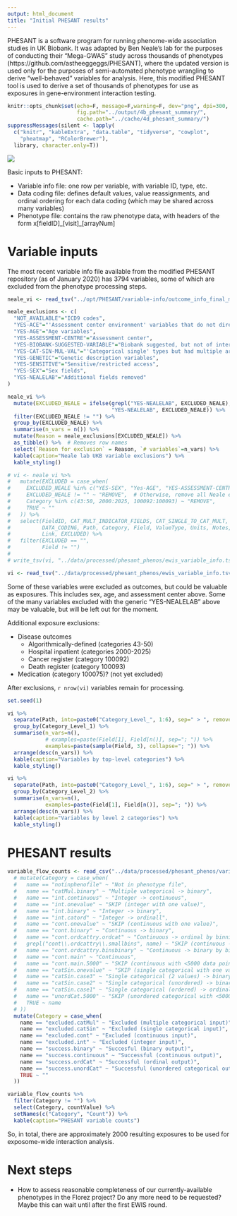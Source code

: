 ```yaml
---
output: html_document
title: "Initial PHESANT results"
---
```


PHESANT is a software program for running phenome-wide association studies in UK Biobank. It was adapted by Ben Neale's lab for the purposes of conducting their "Mega-GWAS" study across thousands of phenotypes (https://github.com/astheeggeggs/PHESANT), where the updated version is used only for the purposes of semi-automated phenotype wrangling to derive "well-behaved" variables for analysis. Here, this modified PHESANT tool is used to derive a set of thousands of phenotypes for use as exposures in gene-environment interaction testing.

```r
knitr::opts_chunk$set(echo=F, message=F,warning=F, dev="png", dpi=300,
                      fig.path="../output/4b_phesant_summary/",
                      cache.path="../cache/4d_phesant_summary/")
suppressMessages(silent <- lapply(
  c("knitr", "kableExtra", "data.table", "tidyverse", "cowplot",
    "pheatmap", "RColorBrewer"), 
  library, character.only=T))
```

![](../doc/phesant_diagram.png)

Basic inputs to PHESANT:

* Variable info file: one row per variable, with variable ID, type, etc.
* Data coding file: defines default values, value reassignments, and ordinal ordering for each data coding (which may be shared across many variables)
* Phenotype file: contains the raw phenotype data, with headers of the form x[fieldID]\_[visit]\_[arrayNum]

# Variable inputs

The most recent variable info file available from the modified PHESANT repository (as of January 2020) has 3794 variables, some of which are excluded from the phenotype processing steps.

```r
neale_vi <- read_tsv("../opt/PHESANT/variable-info/outcome_info_final_multi_ancestry_jan2020.tsv", na="NA")

neale_exclusions <- c(
  "NOT_AVAILABLE"="ICD9 codes",
  "YES-ACE"="'Assessment center environment' variables that do not directly describe the participant",
  "YES-AGE"="Age variables",
  "YES-ASSESSMENT-CENTRE"="Assessment center",
  "YES-BIOBANK-SUGGESTED-VARIABLE"="Biobank suggested, but not of interest",
  "YES-CAT-SIN-MUL-VAL"="'Categorical single' types but had multiple array values",
  "YES-GENETIC"="Genetic description variables",
  "YES-SENSITIVE"="Sensitive/restricted access",
  "YES-SEX"="Sex fields",
  "YES-NEALELAB"="Additional fields removed"
)

neale_vi %>%
  mutate(EXCLUDED_NEALE = ifelse(grepl("YES-NEALELAB", EXCLUDED_NEALE),
                                 "YES-NEALELAB", EXCLUDED_NEALE)) %>%
  filter(EXCLUDED_NEALE != "") %>%
  group_by(EXCLUDED_NEALE) %>%
  summarise(n_vars = n()) %>%
  mutate(Reason = neale_exclusions[EXCLUDED_NEALE]) %>% 
  as_tibble() %>%  # Removes row names
  select(`Reason for exclusion` = Reason, `# variables`=n_vars) %>%
  kable(caption="Neale lab UKB variable exclusions") %>%
  kable_styling()
```

```r
# vi <- neale_vi %>%
#   mutate(EXCLUDED = case_when(
#     EXCLUDED_NEALE %in% c("YES-SEX", "Yes-AGE", "YES-ASSESSMENT-CENTRE") ~ "",  # Neale exclusions to be kept
#     EXCLUDED_NEALE != "" ~ "REMOVE",  # Otherwise, remove all Neale exclusions
#     Category %in% c(43:50, 2000:2025, 100092:100093) ~ "REMOVE",
#     TRUE ~ ""
#   )) %>%
#   select(FieldID, CAT_MULT_INDICATOR_FIELDS, CAT_SINGLE_TO_CAT_MULT,
#          DATA_CODING, Path, Category, Field, ValueType, Units, Notes,
#          Link, EXCLUDED) %>%
#   filter(EXCLUDED == "",
#          Field != "")
# 
# write_tsv(vi, "../data/processed/phesant_phenos/ewis_variable_info.tsv")

vi <- read_tsv("../data/processed/phesant_phenos/ewis_variable_info.tsv")
```

Some of these variables were excluded as outcomes, but could be valuable as exposures. This includes sex, age, and assessment center above. Some of the many variables excluded with the generic "YES-NEALELAB" above may be valuable, but will be left out for the moment.

Additional exposure exclusions:

* Disease outcomes
    - Algorithmically-defined (categories 43-50)
    - Hospital inpatient (categories 2000-2025)
    - Cancer register (category 100092)
    - Death register (category 100093)
* Medication (category 100075)? (not yet excluded)

After exclusions, `r nrow(vi)` variables remain for processing.

```r
set.seed(1)

vi %>%
  separate(Path, into=paste0("Category_Level_", 1:6), sep=" > ", remove=F) %>%
  group_by(Category_Level_1) %>%
  summarise(n_vars=n(),
            # examples=paste(Field[1], Field[n()], sep="; ")) %>%
            examples=paste(sample(Field, 3), collapse="; ")) %>%
  arrange(desc(n_vars)) %>%
  kable(caption="Variables by top-level categories") %>%
  kable_styling()

vi %>%
  separate(Path, into=paste0("Category_Level_", 1:6), sep=" > ", remove=F) %>%
  group_by(Category_Level_2) %>%
  summarise(n_vars=n(),
            examples=paste(Field[1], Field[n()], sep="; ")) %>%
  arrange(desc(n_vars)) %>%
  kable(caption="Variables by level 2 categories") %>%
  kable_styling()
```

# PHESANT results

```r
variable_flow_counts <- read_csv("../data/processed/phesant_phenos/variable-flow-counts-1-1.txt") %>%
  # mutate(Category = case_when(
  #   name == "notinphenofile" ~ "Not in phenotype file",
  #   name == "catMul.binary" ~ "Multiple vategorical -> binary",
  #   name == "int.continuous" ~ "Integer -> continuous",
  #   name == "int.onevalue" ~ "SKIP (integer with one value)",
  #   name == "int.binary" ~ "Integer -> binary",
  #   name == "int.catord" ~ "Integer -> ordinall",
  #   name == "cont.onevalue" ~ "SKIP (continuous with one value)",
  #   name == "cont.binary" ~ "Continuous -> binary",
  #   name == "cont.ordcattry.ordcat" ~ "Continuous -> ordinal by binning",
  #   grepl("cont\\.ordcattry\\.smallbins", name) ~ "SKIP (continuous -> binary but bins too small)",
  #   name == "cont.ordcattry.binsbinary" ~ "Continuous -> binary by binning",
  #   name == "cont.main" ~ "Continuous",
  #   name == "cont.main.5000" ~ "SKIP (continuous with <5000 data points)",
  #   name == "catSin.onevalue" ~ "SKIP (single categorical with one value)",
  #   name == "catSin.case3" ~ "Single categorical (2 values) -> binary",
  #   name == "catSin.case2" ~ "Single categorical (unordered) -> binary",
  #   name == "catSin.case1" ~ "Single categorical (ordered) -> ordinal",
  #   name == "unordCat.5000" ~ "SKIP (unordered categorical with <5000 data points)",
  #   TRUE ~ name
  # ))
  mutate(Category = case_when(
    name == "excluded.catMul" ~ "Excluded (multiple categorical input)",
    name == "excluded.catSin" ~ "Excluded (single categorical input)",
    name == "excluded.cont" ~ "Excluded (continuous input)",
    name == "excluded.int" ~ "Excluded (integer input)",
    name == "success.binary" ~ "Succesful (binary output)",
    name == "success.continuous" ~ "Successful (continuous output)",
    name == "success.ordCat" ~ "Successful (ordinal output)",
    name == "success.unordCat" ~ "Successful (unordered categorical output)",
    TRUE ~ ""
  ))

variable_flow_counts %>%
  filter(Category != "") %>%
  select(Category, countValue) %>%
  setNames(c("Category", "Count")) %>%
  kable(caption="PHESANT variable counts")
```

So, in total, there are approximately 2000 resulting exposures to be used for exposome-wide interaction analysis.

# Next steps

* How to assess reasonable completeness of our currently-available phenotypes in the Florez project? Do any more need to be requested? Maybe this can wait until after the first EWIS round.

